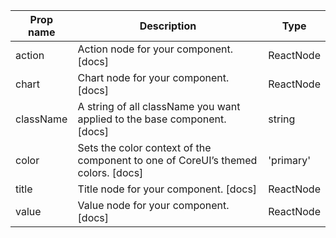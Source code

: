 | Prop name | Description | Type |
| --- | --- | --- |
| action | Action node for your component. [docs] | ReactNode |
| chart | Chart node for your component. [docs] | ReactNode |
| className | A string of all className you want applied to the base component. [docs] | string |
| color | Sets the color context of the component to one of CoreUI’s themed colors. [docs] | 'primary' | 'secondary' | 'success' | 'danger' | 'warning' | 'info' | 'dark' | 'light' | string |
| title | Title node for your component. [docs] | ReactNode |
| value | Value node for your component. [docs] | ReactNode |
